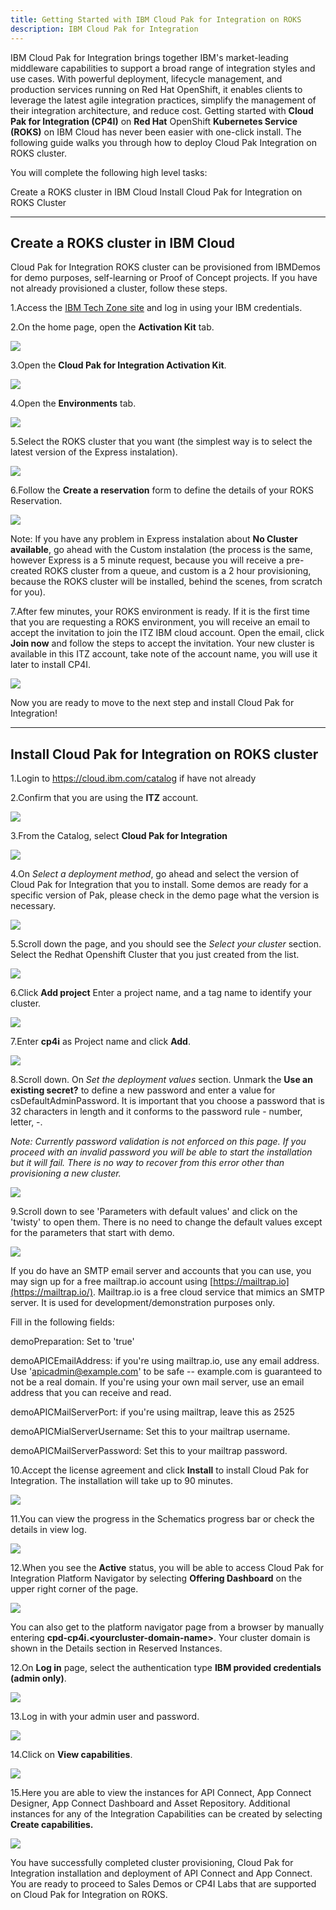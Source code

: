 ```yaml
---
title: Getting Started with IBM Cloud Pak for Integration on ROKS
description: IBM Cloud Pak for Integration
---
```

IBM Cloud Pak for Integration brings together IBM's market-leading
middleware capabilities to support a broad range of integration styles
and use cases. With powerful deployment, lifecycle management, and
production services running on Red Hat OpenShift, it enables clients to
leverage the latest agile integration practices, simplify the management
of their integration architecture, and reduce cost. Getting started with
**Cloud Pak for Integration (CP4I)** on **Red Hat** OpenShift
**Kubernetes Service (ROKS)** on IBM Cloud has never been easier with
one-click install. The following guide walks you through how to deploy
Cloud Pak Integration on ROKS cluster.

You will complete the following high level tasks:

<AnchorLinks>
  <AnchorLink>Create a ROKS cluster in IBM Cloud</AnchorLink>
  <AnchorLink>Install Cloud Pak for Integration on ROKS Cluster</AnchorLink>
</AnchorLinks>

***

## Create a ROKS cluster in IBM Cloud


Cloud Pak for Integration ROKS cluster can be provisioned from IBMDemos for demo purposes, self-learning or Proof of Concept projects. If you have not already provisioned a cluster, follow these steps.

1.Access the [IBM Tech Zone site](https://techzone.ibm.com/) and log in using your IBM credentials.

2.On the home page, open the **Activation Kit** tab.

  ![](images/request-environment-2.png)

3.Open the **Cloud Pak for Integration Activation Kit**.

  ![](images/cp4i-ak.png)

4.Open the **Environments** tab.

  ![](images/environments.png)

5.Select the ROKS cluster that you want (the simplest way is to select the latest version of the Express instalation).

  ![](images/express.png)

6.Follow the **Create a reservation** form to define the details of your ROKS Reservation.

  ![](images/reservation-form.png)

  Note: If you have any problem in Express instalation about **No Cluster available**, go ahead with the Custom instalation (the process is the same, however Express is a 5 minute request, because you will receive a pre-created ROKS cluster from a queue, and custom is a 2 hour provisioning, because the ROKS cluster will be installed, behind the scenes, from scratch for you).

7.After few minutes, your ROKS environment is ready. If it is the first time that you are requesting a ROKS environment, you will receive an email to accept the invitation to join the ITZ IBM cloud account. Open the email, click **Join now** and follow the steps to accept the invitation. Your new cluster is available in this ITZ account, take note of the account name, you will use it later to install CP4I.

  ![](images/itz-account-invitation.png)

  Now you are ready to move to the next step and install Cloud Pak for Integration!

***

## Install Cloud Pak for Integration on ROKS cluster

1.Login to <https://cloud.ibm.com/catalog> if have not already

2.Confirm that you are using the **ITZ** account.

  ![](images/dte_org.png)

3.From the Catalog, select **Cloud Pak for Integration**

  ![](images/cp4i_catalog.png)

4.On *Select a deployment method*, go ahead and select the version of Cloud Pak for Integration that you to install. Some demos are ready for a specific version of Pak, please check in the demo page what the version is necessary.

  ![](images/cp4i-version.png)

5.Scroll down the page, and you should see the *Select your cluster* section. Select the Redhat Openshift Cluster that you just created from the list.

  ![](images/roks-cluster2.png)

6.Click **Add project** Enter a project name, and a tag name to identify your cluster.

  ![](images/add-project.png)

7.Enter **cp4i** as Project name and click **Add**.

  ![](images/cp4i-project.png)

8.Scroll down. On *Set the deployment values* section. Unmark the **Use an existing secret?** to define a new password and enter a value for csDefaultAdminPassword. It is important that you choose a password that is 32 characters in length and it conforms to the password rule - number, letter, -.

  *Note: Currently password validation is not enforced on this page. If you proceed with an invalid password you will be able to start the installation but it will fail. There is no way to recover from this error other than provisioning a new cluster.*

  ![](images/password.png)

9.Scroll down to see 'Parameters with default values' and click on the 'twisty' to open them. There is no need to change the default values except for the parameters that start with demo.

  ![](images/cp4i-install-param.png)

  If you do have an SMTP email server and accounts that you can use, you may sign up for a free mailtrap.io account using [https://mailtrap.io](https://mailtrap.io/). Mailtrap.io is a free cloud service that mimics an SMTP server. It is used for development/demonstration purposes only.

  Fill in the following fields:

  demoPreparation: Set to 'true'

  demoAPICEmailAddress: if you're using mailtrap.io, use any email address. Use 'apicadmin@example.com' to be safe -- example.com is guaranteed to not be a real domain. If you're using your own mail server, use an email address that you can receive and read.

  demoAPICMailServerPort: if you're using mailtrap, leave this as 2525

  demoAPICMialServerUsername: Set this to your mailtrap username.

  demoAPICMailServerPassword: Set this to your mailtrap password.

10.Accept the license agreement and click **Install** to install Cloud Pak for Integration. The installation will take up to 90 minutes.

  ![](images/license.png)

11.You can view the progress in the Schematics progress bar or check the details in view log.

  ![](images/progress-bar.png)

12.When you see the **Active** status, you will be able to access Cloud Pak for Integration Platform Navigator by selecting **Offering Dashboard** on the upper right corner of the page.

  ![](images/offering_dashboard.png)

  You can also get to the platform navigator page from a browser by manually entering **cpd-cp4i.<yourcluster-domain-name\>**. Your cluster domain is shown in the Details section in Reserved Instances.

12.On **Log in** page, select the authentication type **IBM provided credentials (admin only)**.

  ![](images/authentication-types.png)

13.Log in with your admin user and password.

  ![](images/login.png)

14.Click on **View capabilities**.

  ![](images/capabilities.png)

15.Here you are able to view the instances for API Connect, App Connect Designer, App Connect Dashboard and Asset Repository. Additional instances for any of the Integration Capabilities can be created by selecting **Create capabilities.**

  ![](images/instances.png)

  You have successfully completed cluster provisioning, Cloud Pak for Integration installation and deployment of API Connect and App Connect. You are ready to proceed to Sales Demos or CP4I Labs that are supported on Cloud Pak for Integration on ROKS.
